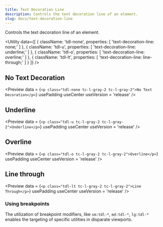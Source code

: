 ```yaml
---
title: Text Decoration Line
description: Controls the text decoration line of an element.
slug: docs/text-decoration-line
---
```


Controls the text decoration line of an element.

<Utility
  data={[
    {
      className: 'tdl-none',
      properties: [
        'text-decoration-line: none;'
      ]
    },
    {
      className: 'tdl-u',
      properties: [
        'text-decoration-line: underline;'
      ]
    },
    {
      className: 'tdl-o',
      properties: [
        'text-decoration-line: overline;'
      ]
    },
    {
      className: 'tdl-lt',
      properties: [
        'text-decoration-line: line-through;'
      ]
    }
  ]}
/>

## No Text Decoration

<Preview
  data = {`<p class="tdl-none tc-l-gray-2 tc-l-gray-2">No Text Decoration</p>`}
  usePadding
  useCenter
  useVersion = 'release'
/>

## Underline

<Preview
  data = {`<p class="tdl-u tc-l-gray-2 tc-l-gray-2">Underline</p>`}
  usePadding
  useCenter
  useVersion = 'release'
/>

## Overline

<Preview
  data = {`<p class="tdl-o tc-l-gray-2 tc-l-gray-2">Overline</p>`}
  usePadding
  useCenter
  useVersion = 'release'
/>

## Line through

<Preview
  data = {`<p class="tdl-lt tc-l-gray-2 tc-l-gray-2">Line Through</p>`}
  usePadding
  useCenter
  useVersion = 'release'
/>

### Using breakpoints

The utilization of breakpoint modifiers, like `sm:tdl-*`, `md:tdl-*`, `lg:tdl-*` enables the targeting of specific utilities in disparate viewports.
